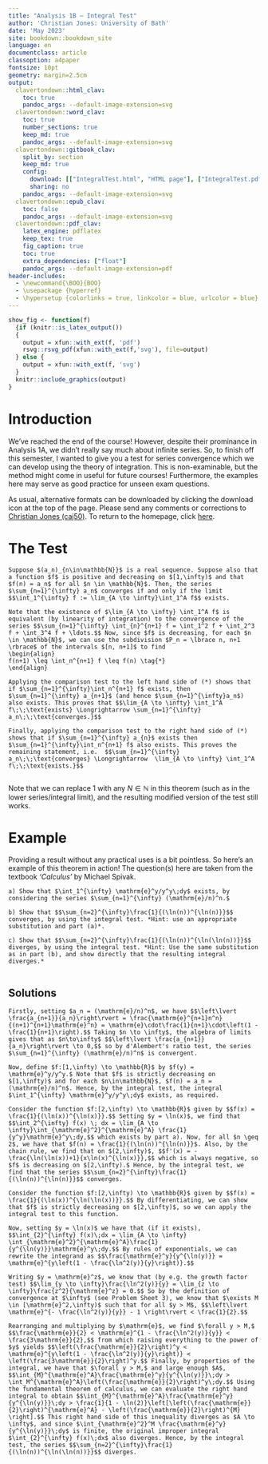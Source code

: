 ```yaml
---
title: "Analysis 1B — Integral Test"
author: 'Christian Jones: University of Bath'
date: 'May 2023'
site: bookdown::bookdown_site
language: en
documentclass: article
classoption: a4paper
fontsize: 10pt
geometry: margin=2.5cm
output:
  clavertondown::html_clav:
    toc: true
    pandoc_args: --default-image-extension=svg
  clavertondown::word_clav:
    toc: true
    number_sections: true
    keep_md: true
    pandoc_args: --default-image-extension=svg
  clavertondown::gitbook_clav:
    split_by: section
    keep_md: true
    config:
      download: [["IntegralTest.html", "HTML page"], ["IntegralTest.pdf","Standard print PDF"], ["IntegralTestClear.pdf","Clear print PDF"], ["IntegralTestLarge.pdf","Large print PDF"], ["IntegralTest.docx","Accessible Word document"], ["IntegralTest.epub","Accessible EPub book" ]]
      sharing: no
    pandoc_args: --default-image-extension=svg
  clavertondown::epub_clav:
    toc: false
    pandoc_args: --default-image-extension=svg
  clavertondown::pdf_clav:
    latex_engine: pdflatex
    keep_tex: true
    fig_caption: true
    toc: true
    extra_dependencies: ["float"]
    pandoc_args: --default-image-extension=pdf
header-includes:
  - \newcommand{\BOO}{BOO}
  - \usepackage {hyperref}
  - \hypersetup {colorlinks = true, linkcolor = blue, urlcolor = blue}
---
```

<!-- This is needed since I am working with svg files from mathcha.io. It converts the graphics files to something that can be used in the pdf files. Code taken from https://stackoverflow.com/questions/50165404/how-to-make-a-pdf-using-bookdown-including-svg-images/56044642#56044642 -->
```r
show_fig <- function(f)
  {if (knitr::is_latex_output())
  {
    output = xfun::with_ext(f, 'pdf')
    rsvg::rsvg_pdf(xfun::with_ext(f,'svg'), file=output)
  } else {
    output = xfun::with_ext(f, 'svg')
  }
  knitr::include_graphics(output)
}
```
\newpage
\pagenumbering{arabic}

# Introduction {-}
We've reached the end of the course! However, despite their prominance in Analysis 1A, we didn't really say much about infinite series. So, to finish off this semester, I wanted to give you a test for series convergence which we can develop using the theory of integration. This is non-examinable, but the method might come in useful for future courses! Furthermore, the examples here may serve as good practice for unseen exam questions.  

As usual, alternative formats can be downloaded by clicking the download icon at the top of the page. Please send any comments or corrections to [Christian Jones (caj50)](mailto:caj50@bath.ac.uk). To return to the homepage, click [here](http://caj50.github.io/tutoring.html).

<!--<details open>
<summary>Want to ruin the surprise?</summary>
<br>
Well, you asked for it!
</details>-->

# The Test

```theorem
Suppose $(a_n)_{n\in\mathbb{N}}$ is a real sequence. Suppose also that a function $f$ is positive and decreasing on $[1,\infty)$ and that $f(n) = a_n$ for all $n \in \mathbb{N}$. Then, the series $\sum_{n=1}^{\infty} a_n$ converges if and only if the limit $$\int_1^{\infty} f := \lim_{A \to \infty}\int_1^A f$$ exists.

```

```proof
Note that the existence of $\lim_{A \to \infty} \int_1^A f$ is equivalent (by linearity of integration) to the convergence of the series $$\sum_{n=1}^{\infty} \int_{n}^{n+1} f = \int_1^2 f + \int_2^3 f + \int_3^4 f + \ldots.$$ Now, since $f$ is decreasing, for each $n \in \mathbb{N}$, we can use the subdivision $P_n = \lbrace n, n+1 \rbrace$ of the intervals $[n, n+1]$ to find
\begin{align}
f(n+1) \leq \int_n^{n+1} f \leq f(n) \tag{*}
\end{align}

Applying the comparison test to the left hand side of (*) shows that if $\sum_{n=1}^{\infty}\int_n^{n+1} f$ exists, then $\sum_{n=1}^{\infty} a_{n+1}$ (and hence $\sum_{n=1}^{\infty}a_n$) also exists. This proves that $$\lim_{A \to \infty} \int_1^A f\;\;\text{exists} \Longrightarrow \sum_{n=1}^{\infty} a_n\;\;\text{converges.}$$
  
Finally, applying the comparison test to the right hand side of (*) shows that if $\sum_{n=1}^{\infty} a_{n}$ exists then $\sum_{n=1}^{\infty}\int_n^{n+1} f$ also exists. This proves the remaining statement, i.e.  $$\sum_{n=1}^{\infty} a_n\;\;\text{converges} \Longrightarrow  \lim_{A \to \infty} \int_1^A f\;\;\text{exists.}$$
  
```

Note that we can replace $1$ with any $N \in \mathbb{N}$ in this theorem (such as in the lower series/integral limit), and the resulting modified version of the test still works.

# Example
Providing a result without any practical uses is a bit pointless. So here's an example of this theorem in action! The question(s) here are taken from the textbook *'Calculus'* by Michael Spivak.

```newtheorem
a) Show that $\int_1^{\infty} \mathrm{e}^y/y^y\;dy$ exists, by considering the series $\sum_{n=1}^{\infty} (\mathrm{e}/n)^n.$
  
b) Show that $$\sum_{n=2}^{\infty}\frac{1}{(\ln(n))^{\ln(n)}}$$ converges, by using the integral test. *Hint: use an appropriate substitution and part (a)*.

c) Show that $$\sum_{n=2}^{\infty}\frac{1}{(\ln(n))^{\ln(\ln(n))}}$$ diverges, by using the integral test. *Hint: Use the same substitution as in part (b), and show directly that the resulting integral diverges.*
  
```

## Solutions

```solution
Firstly, setting $a_n = (\mathrm{e}/n)^n$, we have $$\left\lvert \frac{a_{n+1}}{a_n}\right\rvert = \frac{\mathrm{e}^{n+1}n^n}{(n+1)^{n+1}\mathrm{e}^n} = \mathrm{e}\cdot\frac{1}{n+1}\cdot\left(1 - \frac{1}{n+1}\right).$$ Taking $n \to \infty$, the algebra of limits gives that as $n\to\infty$ $$\left\lvert \frac{a_{n+1}}{a_n}\right\rvert \to 0,$$ so by d'Alembert's ratio test, the series $\sum_{n=1}^{\infty} (\mathrm{e}/n)^n$ is convergent. 

Now, define $f:[1,\infty) \to \mathbb{R}$ by $f(y) = \mathrm{e}^y/y^y.$ Note that $f$ is strictly decreasing on $[1,\infty)$ and for each $n\in\mathbb{N}$, $f(n) = a_n = (\mathrm{e}/n)^n$. Hence, by the integral test, the integral $\int_1^{\infty} \mathrm{e}^y/y^y\;dy$ exists, as required.

```

```solution
Consider the function $f:[2,\infty) \to \mathbb{R}$ given by $$f(x) = \frac{1}{(\ln(x))^{\ln(x)}}.$$ Setting $y = \ln(x)$, we find that $$\int_2^{\infty} f(x) \; dx = \lim_{A \to \infty}\int_{\mathrm{e}^2}^{\mathrm{e}^A} \frac{1}{y^y}\mathrm{e}^y\;dy,$$ which exists by part a). Now, for all $n \geq 2$, we have that $f(n) = \frac{1}{(\ln(n))^{\ln(n)}}$. Also, by the chain rule, we find that on $(2,\infty)$, $$f'(x) = -\frac{\ln(\ln(x))+1}{x\ln(x)^{\ln(x)}},$$ which is always negative, so $f$ is decreasing on $[2,\infty).$ Hence, by the integral test, we find that the series $$\sum_{n=2}^{\infty}\frac{1}{(\ln(n))^{\ln(n)}}$$ converges. 

```

```solution
Consider the function $f:[2,\infty) \to \mathbb{R}$ given by $$f(x) = \frac{1}{(\ln(x))^{\ln(\ln(x))}}.$$ By differentiating, we can show that $f$ is strictly decreasing on $[2,\infty)$, so we can apply the integral test to this function.

Now, setting $y = \ln(x)$ we have that (if it exists), $$\int_{2}^{\infty} f(x)\;dx = \lim_{A \to \infty} \int_{\mathrm{e}^2}^{\mathrm{e}^A}\frac{1}{y^{\ln(y)}}\mathrm{e}^y\;dy.$$ By rules of exponentials, we can rewrite the integrand as $$\frac{\mathrm{e}^y}{y^{\ln(y)}} = \mathrm{e}^{y\left(1 - \frac{\ln^2(y)}{y}\right)}.$$
  
Writing $y = \mathrm{e}^z$, we know that (by e.g. the growth factor test) $$\lim_{y \to \infty}\frac{\ln^2(y)}{y} = \lim_{z \to \infty}\frac{z^2}{\mathrm{e}^z} = 0.$$ So by the definition of convergence at $\infty$ (see Problem Sheet 3), we know that $\exists M \in [\mathrm{e}^2,\infty)$ such that for all $y > M$, $$\left\lvert \mathrm{e}^{- \frac{\ln^2(y)}{y}} - 1 \right\rvert < \frac{1}{2}.$$
  
Rearranging and multiplying by $\mathrm{e}$, we find $\forall y > M,$ $$\frac{\mathrm{e}}{2} < \mathrm{e}^{1 - \frac{\ln^2(y)}{y}} < \frac{3\mathrm{e}}{2},$$ from which raising everything to the power of $y$ yields $$\left(\frac{\mathrm{e}}{2}\right)^y < \mathrm{e}^{y\left(1 - \frac{\ln^2(y)}{y}\right)} < \left(\frac{3\mathrm{e}}{2}\right)^y.$$ Finally, by properties of the integral, we have that $\forall y > M,$ and large enough $A$, $$\int_{M}^{\mathrm{e}^A}\frac{\mathrm{e}^y}{y^{\ln(y)}}\;dy > \int_M^{\mathrm{e}^A}\left(\frac{\mathrm{e}}{2}\right)^y\;dy.$$ Using the fundamental theorem of calculus, we can evaluate the right hand integral to obtain $$\int_{M}^{\mathrm{e}^A}\frac{\mathrm{e}^y}{y^{\ln(y)}}\;dy > \frac{1}{1 - \ln(2)}\left[\left(\frac{\mathrm{e}}{2}\right)^{\mathrm{e}^A} - \left(\frac{\mathrm{e}}{2}\right)^{M} \right].$$ This right hand side of this inequality diverges as $A \to \infty$, and since $\int_{\mathrm{e}^2}^M \frac{\mathrm{e}^y}{y^{\ln(y)}}\;dy$ is finite, the original improper integral $\int_{2}^{\infty} f(x)\;dx$ also diverges. Hence, by the integral test, the series $$\sum_{n=2}^{\infty}\frac{1}{(\ln(n))^{\ln(\ln(n))}}$$ diverges.
  

```
